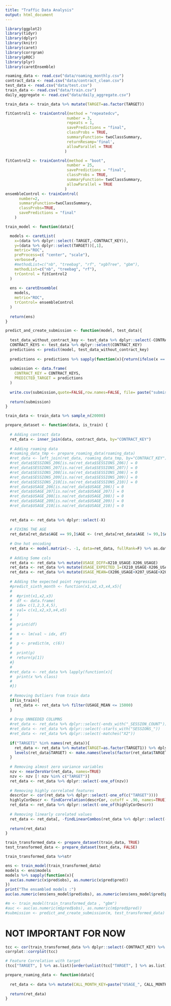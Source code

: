 ```yaml
---
title: "Traffic Data Analysis"
output: html_document
---
```


```r
library(ggplot2)
library(tidyr)
library(dplyr)
library(knitr)
library(caret)
library(corrgram)
library(pROC)
library(plyr)
library(caretEnsemble)
```

```r
roaming_data <- read.csv("data/roaming_monthly.csv")
contract_data <- read.csv("data/contract_clean.csv")
test_data <- read.csv("data/test.csv")
train_data <- read.csv("data/train.csv")
daily_aggregate <- read.csv("data/daily_aggregate.csv")

train_data <- train_data %>% mutate(TARGET=as.factor(TARGET)) 
```

```r

fitControl1 <- trainControl(method = "repeatedcv",
                           number = 3,
                           repeats = 1,
                           savePredictions = "final",
                           classProbs = TRUE,
                           summaryFunction= twoClassSummary,
                           returnResamp='final',
                           allowParallel = TRUE
                          )

fitControl2 <- trainControl(method = "boot",
                           number = 25,
                           savePredictions = "final",
                           classProbs = TRUE,
                           summaryFunction= twoClassSummary,
                           allowParallel = TRUE
                          )
ensembleControl <- trainControl(
      number=2,
      summaryFunction=twoClassSummary,
      classProbs=TRUE,
      savePredictions = "final"
    )

train_model <- function(data){

  models <- caretList(
    x=(data %>% dplyr::select(-TARGET,-CONTRACT_KEY)),
    y=(data %>% dplyr::select(TARGET))[,1],
    metric="ROC",
    preProcess=c( "center", "scale"),
    verbose=F,
    #methodList=c("nb", "treebag", "rf", "xgbTree", "gbm"),
    methodList=c("nb", "treebag", "rf"),
    trControl = fitControl2
  )
  
  ens <- caretEnsemble(
    models,
    metric="ROC",
    trControl= ensembleControl
  )
  
  return(ens)
}

predict_and_create_submission <- function(model, test_data){
  
  test_data_without_contract_key <- test_data %>% dplyr::select(-CONTRACT_KEY)
  CONTRACT_KEYS <- test_data %>% dplyr::select(CONTRACT_KEY)
  predictions <- predict(model, test_data_without_contract_key)
  
  predictions <- predictions %>% sapply(function(x){return(ifelse(x == "X0", 0,1))})
  
  submission <- data.frame(
    CONTRACT_KEY = CONTRACT_KEYS,
    PREDICTED_TARGET = predictions
  )
  
  write.csv(submission,quote=FALSE,row.names=FALSE, file= paste("submissions/", Sys.time(), ".csv", sep=""))
  
  return(submission)
}

```


```r
train_data <- train_data %>% sample_n(20000)
```

```r
prepare_dataset <- function(data, is_train) {
  
  # Adding contract data
  ret_data <- inner_join(data, contract_data, by="CONTRACT_KEY") 
  
  # Adding roaming data
  #roaming_data_tmp <- prepare_roaming_data(roaming_data)
  #ret_data <- left_join(ret_data, roaming_data_tmp, by="CONTRACT_KEY")
  #ret_data$SESSIONS_206[is.na(ret_data$SESSIONS_206)] = 0
  #ret_data$SESSIONS_207[is.na(ret_data$SESSIONS_207)] = 0
  #ret_data$SESSIONS_208[is.na(ret_data$SESSIONS_208)] = 0
  #ret_data$SESSIONS_209[is.na(ret_data$SESSIONS_209)] = 0
  #ret_data$SESSIONS_210[is.na(ret_data$SESSIONS_210)] = 0
  #ret_data$USAGE_206[is.na(ret_data$USAGE_206)] = 0
  #ret_data$USAGE_207[is.na(ret_data$USAGE_207)] = 0
  #ret_data$USAGE_208[is.na(ret_data$USAGE_208)] = 0
  #ret_data$USAGE_209[is.na(ret_data$USAGE_209)] = 0
  #ret_data$USAGE_210[is.na(ret_data$USAGE_210)] = 0
  
  
  ret_data <- ret_data %>% dplyr::select(-X)
  
  # FIXING THE AGE
  ret_data[ret_data$AGE == 99,]$AGE <- (ret_data[ret_data$AGE != 99,]$AGE %>% median)
  
  # One hot encoding
  ret_data <- model.matrix(~. -1, data=ret_data, fullRank=F) %>% as.data.frame
  
  # Adding Some cols
  ret_data <- ret_data %>% mutate(USAGE_DIFF=X210_USAGE-X206_USAGE)
  ret_data <- ret_data %>% mutate(USAGE_EXPECTED_1=(X210_USAGE-X206_USAGE)/5 + X210_USAGE)
  ret_data <- ret_data %>% mutate(USAGE_MEAN=(X206_USAGE+X207_USAGE+X208_USAGE+X209_USAGE+X210_USAGE)/5)
  
  # Adding the expected point regression
  #predict_sixth_month <- function(x1,x2,x3,x4,x5){
  #  
  #  #print(x1,x2,x3)
  #  df <- data.frame(
  #  idx= c(1,2,3,4,5),
  #  val= c(x1,x2,x3,x4,x5)
  #  )
  #  
  #  print(df)
  #  
  #  m <- lm(val ~ idx, df)
  #  
  #  p <- predict(m, c(6))
  #  
  #  print(p)
  #  return(p[1])
  #}
  #
  #ret_data <- ret_data %>% lapply(function(x){
  #  print(x %>% class)
  #  
  #})
  
  # Removing Outliers from train data
  if(is_train){
    ret_data <- ret_data %>% filter(USAGE_MEAN <= 15000)
  }
  
  # Drop UNNEEDED COLUMNS
  #ret_data <- ret_data %>% dplyr::select(-ends_with("_SESSION_COUNT"))
  #ret_data <- ret_data %>% dplyr::select(-starts_with("SESSIONS_"))
  #ret_data <- ret_data %>% dplyr::select(-matches("X2"))
  
  if("TARGET1" %in% names(ret_data)){
    ret_data <- ret_data %>% mutate(TARGET=as.factor(TARGET1)) %>% dplyr::select(-TARGET1,-TARGET0)
    levels(ret_data$TARGET) <- make.names(levels(factor(ret_data$TARGET)))
  }
  
  # Removing almost zero variance variables
  nzv <- nearZeroVar(ret_data, names=TRUE)
  nzv <- nzv [! nzv %in% c("TARGET")]
  ret_data <- ret_data %>% dplyr::select(-one_of(nzv))
  
  # Removing highly correlated features
  descrCor <- cor(ret_data %>% dplyr::select(-one_of(c("TARGET"))))
  highlyCorDescr <- findCorrelation(descrCor, cutoff = .90, names=TRUE)
  ret_data <- ret_data %>% dplyr::select(-one_of(highlyCorDescr))
  
  # Removing linearly corelated values
  ret_data <- ret_data[, -findLinearCombos(ret_data %>% dplyr::select(-one_of(c("TARGET"))))$remove]
  
  return(ret_data)
}

train_transformed_data <- prepare_dataset(train_data, TRUE)
test_transformed_data <- prepare_dataset(test_data, FALSE)

train_transformed_data %>%str
```

```r
ens <- train_model(train_transformed_data)
models <- ens$models
models %>% sapply(function(x){
  auc(as.numeric(x$pred$obs), as.numeric(x$pred$pred))
})
print("The ensambled models :")
auc(as.numeric(ens$ens_model$pred$obs), as.numeric(ens$ens_model$pred$pred))

#m <- train_model(train_transformed_data , "gbm")
#auc <- auc(as.numeric(m$pred$obs), as.numeric(m$pred$pred))
#submission <- predict_and_create_submission(m, test_transformed_data)
```



# NOT IMPORTANT FOR NOW
```r
tcc <- cor(train_transformed_data %>% dplyr::select(-CONTRACT_KEY) %>% mutate(TARGET=as.numeric(TARGET)))
corrplot::corrplot(tcc)

# Feature Correlation with target
(tcc["TARGET", ] %>% as.list)[order(unlist(tcc["TARGET", ] %>% as.list),decreasing=TRUE)]
```


```r
prepare_roaming_data <- function(data){
  
  ret_data <- data %>% mutate(CALL_MONTH_KEY=paste("USAGE_", CALL_MONTH_KEY, sep="")) %>% spread(CALL_MONTH_KEY, USAGE, 0) %>% mutate(SESSIONS_206 = ifelse(USAGE_206 > 0, SESSION_COUNT, 0),SESSIONS_207 = ifelse(USAGE_207 > 0, SESSION_COUNT, 0),SESSIONS_208 = ifelse(USAGE_208 > 0, SESSION_COUNT, 0),SESSIONS_209 = ifelse(USAGE_209 > 0, SESSION_COUNT, 0),SESSIONS_210 = ifelse(USAGE_210 > 0, SESSION_COUNT, 0)) %>% ddply(.(CONTRACT_KEY), summarize, USAGE_206=sum(USAGE_206), USAGE_207=sum(USAGE_207), USAGE_208=sum(USAGE_208), USAGE_209=sum(USAGE_209), USAGE_210=sum(USAGE_210), SESSIONS_206=sum(SESSIONS_206), SESSIONS_207=sum(SESSIONS_207), SESSIONS_208=sum(SESSIONS_208), SESSIONS_209=sum(SESSIONS_209), SESSIONS_210=sum(SESSIONS_210))
  
  return(ret_data)
}

```